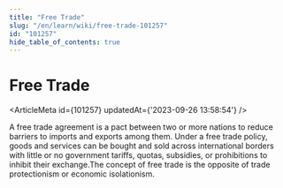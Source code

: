 ```yaml
---
title: "Free Trade"
slug: "/en/learn/wiki/free-trade-101257"
id: "101257"
hide_table_of_contents: true
---
```



# Free Trade

<ArticleMeta id={101257} updatedAt={'2023-09-26 13:58:54'} />
<div className='border-solid border-b border-t-0 my-4 border-[var(--ifm-color-gray-300)]' />

A free trade agreement is a pact between two or more nations to reduce barriers to imports and exports among them. Under a free trade policy, goods and services can be bought and sold across international borders with little or no government tariffs, quotas, subsidies, or prohibitions to inhibit their exchange.The concept of free trade is the opposite of trade protectionism or economic isolationism.
